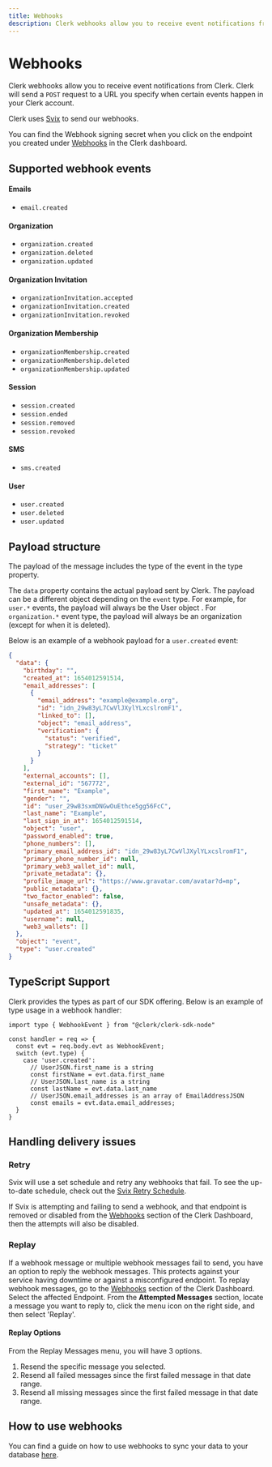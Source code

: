 ```yaml
---
title: Webhooks
description: Clerk webhooks allow you to receive event notifications from Clerk. Clerk will send a POST request to a URL you specify when certain events happen in your Clerk account.
---
```


# Webhooks

Clerk webhooks allow you to receive event notifications from Clerk. Clerk will send a `POST` request to a URL you specify when certain events happen in your Clerk account.

Clerk uses [Svix](https://svix.com/) to send our webhooks. 

You can find the Webhook signing secret when you click on the endpoint you created under [Webhooks](https://dashboard.clerk.com/last-active?path=webhooks) in the Clerk dashboard.

## Supported webhook events

#### Emails
- `email.created`
#### Organization
- `organization.created`
- `organization.deleted`
- `organization.updated`
#### Organization Invitation
- `organizationInvitation.accepted`
- `organizationInvitation.created`
- `organizationInvitation.revoked`
#### Organization Membership
- `organizationMembership.created`
- `organizationMembership.deleted`
- `organizationMembership.updated`
#### Session
- `session.created`
- `session.ended`
- `session.removed`
- `session.revoked`
#### SMS
- `sms.created`
#### User
- `user.created`
- `user.deleted`
- `user.updated`

## Payload structure

The payload of the message includes the type of the event in the type property.

The `data` property contains the actual payload sent by Clerk. The payload can be a different object depending on the `event` type. For example, for `user.*` events, the payload will always be the User object . For `organization.*` event type, the payload will always be an organization (except for when it is deleted).

Below is an example of a webhook payload for a `user.created` event:

```json
{
  "data": {
    "birthday": "",
    "created_at": 1654012591514,
    "email_addresses": [
      {
        "email_address": "example@example.org",
        "id": "idn_29w83yL7CwVlJXylYLxcslromF1",
        "linked_to": [],
        "object": "email_address",
        "verification": {
          "status": "verified",
          "strategy": "ticket"
        }
      }
    ],
    "external_accounts": [],
    "external_id": "567772",
    "first_name": "Example",
    "gender": "",
    "id": "user_29w83sxmDNGwOuEthce5gg56FcC",
    "last_name": "Example",
    "last_sign_in_at": 1654012591514,
    "object": "user",
    "password_enabled": true,
    "phone_numbers": [],
    "primary_email_address_id": "idn_29w83yL7CwVlJXylYLxcslromF1",
    "primary_phone_number_id": null,
    "primary_web3_wallet_id": null,
    "private_metadata": {},
    "profile_image_url": "https://www.gravatar.com/avatar?d=mp",
    "public_metadata": {},
    "two_factor_enabled": false,
    "unsafe_metadata": {},
    "updated_at": 1654012591835,
    "username": null,
    "web3_wallets": []
  },
  "object": "event",
  "type": "user.created"
}
```

## TypeScript Support

Clerk provides the types as part of our SDK offering. Below is an example of type usage in a webhook handler:

```tsx
import type { WebhookEvent } from "@clerk/clerk-sdk-node"

const handler = req => {
  const evt = req.body.evt as WebhookEvent;
  switch (evt.type) {
    case 'user.created':
      // UserJSON.first_name is a string
      const firstName = evt.data.first_name
      // UserJSON.last_name is a string
      const lastName = evt.data.last_name
      // UserJSON.email_addresses is an array of EmailAddressJSON
      const emails = evt.data.email_addresses;
  }
}
```

## Handling delivery issues

### Retry

Svix will use a set schedule and retry any webhooks that fail. To see the up-to-date schedule, check out the [Svix Retry Schedule](https://docs.svix.com/retries). 

If Svix is attempting and failing to send a webhook, and that endpoint is removed or disabled from the [Webhooks](https://dashboard.clerk.com/last-active?path=webhooks) section of the Clerk Dashboard, then the attempts will also be disabled.

### Replay

If a webhook message or multiple webhook messages fail to send, you have an option to reply the webhook messages. This protects against your service having downtime or against a misconfigured endpoint. To replay webhook messages, go to the [Webhooks](https://dashboard.clerk.com/last-active?path=webhooks) section of the Clerk Dashboard. Select the affected Endpoint. From the **Attempted Messages** section, locate a message you want to reply  to, click the menu icon on the right side, and then select 'Replay'.

<Images
  src="/docs/images/integrations/webhooks/replay-button.png"
  width={1020}
  height={664}
  alt="The Replay option for failed webhook messages."
/>

#### Replay Options

From the Replay Messages menu, you will have 3 options. 
1. Resend the specific message you selected.
2. Resend all failed messages since the first failed message in that date range. 
3. Resend all missing messages since the first failed message in that date range.

<Images
  src="/docs/images/integrations/webhooks.replay-options.png"
  width={54}
  height={512}
  alt="The Replay menu, for replaying failling or missing webhook messages."
/>


## How to use webhooks

You can find a guide on how to use webhooks to sync your data to your database [here](/docs/users/sync-data).
